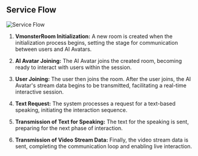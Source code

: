 ## Service Flow

<img className="block" src="/images/service-flow.jpg" alt="Service Flow" />

1. <b>VmonsterRoom Initialization:</b> A new room is created when the initialization
   process begins, setting the stage for communication between users and AI Avatars.

2. <b>AI Avatar Joining:</b> The AI Avatar joins the created room, becoming ready
   to interact with users within the session.

3. <b>User Joining:</b> The user then joins the room. After the user joins, the AI
   Avatar's stream data begins to be transmitted, facilitating a real-time interactive
   session.

4. <b>Text Request:</b> The system processes a request for a text-based speaking,
   initiating the interaction sequence.

5. <b>Transmission of Text for Speaking:</b> The text for the speaking is sent, preparing
   for the next phase of interaction.

6. <b>Transmission of Video Stream Data:</b> Finally, the video stream data is sent,
   completing the communication loop and enabling live interaction.
